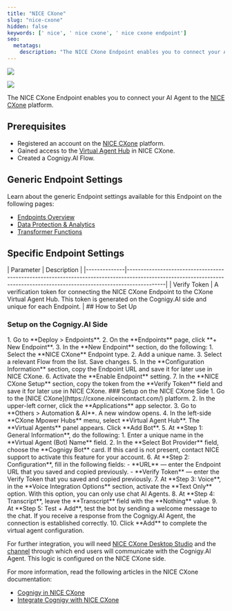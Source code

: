 ```yaml
---
title: "NICE CXone"
slug: "nice-cxone"
hidden: false
keywords: [' nice', ' nice cxone', ' nice cxone endpoint']
seo:
  metatags:
    description: "The NICE CXone Endpoint enables you to connect your AI Agent to the NICE CXone platform."
---
```


<a href="/release-notes/4.82"><img noZoom src="https://img.shields.io/badge/Added in-v4.82-blue.svg" /></a>

<Frame>
  <img class="image-center" src="/_assets/ai/deploy/endpoint-reference/nice.png"/>
</Frame>

The NICE CXone Endpoint enables you to connect your AI Agent to the [NICE CXone](https://www.nice.com) platform.

## Prerequisites

- Registered an account on the [NICE CXone](https://cxone.niceincontact.com/) platform.
- Gained access to the [Virtual Agent Hub](https://help.nice-incontact.com/content/aiassistantsandbots/virtualagenthub/virtualagenthub.htm) in NICE CXone.
- Created a Cognigy.AI Flow.

## Generic Endpoint Settings

Learn about the generic Endpoint settings available for this Endpoint on the following pages:

- [Endpoints Overview](/ai/agents/deploy/endpoints)
- [Data Protection & Analytics](/ai/agents/deploy/endpoints/data-protection-and-analytics)
- [Transformer Functions](/ai/for-developers/transformers/overview)

## Specific Endpoint Settings

<Accordion title="NICE CXone Setup">
  | Parameter    | Description                                                                                                                                                              |
  |--------------|--------------------------------------------------------------------------------------------------------------------------------------------------------------------------|
  | Verify Token | A verification token for connecting the NICE CXone Endpoint to the CXone Virtual Agent Hub. This token is generated on the Cognigy.AI side and unique for each Endpoint. |
</Accordion>
## How to Set Up

### Setup on the Cognigy.AI Side

<Accordion title="Configure a NICE CXone Endpoint">
  1. Go to **Deploy > Endpoints**. 
  2. On the **Endpoints** page, click **+ New Endpoint**. 
  3. In the **New Endpoint** section, do the following:
      1. Select the **NICE CXone** Endpoint type.
      2. Add a unique name.
      3. Select a relevant Flow from the list. Save changes.
  5. In the **Configuration Information** section, copy the Endpoint URL and save it for later use in NICE CXone.
  6. Activate the **Enable Endpoint** setting.
  7. In the **NICE CXone Setup** section, copy the token from the **Verify Token** field and save it for later use in NICE CXone.
</Accordion>
### Setup on the NICE CXone Side

<Accordion title="Create an App in NICE CXone">
  1. Go to the [NICE CXone](https://cxone.niceincontact.com/) platform.
  2. In the upper-left corner, click the **Applications** app selector.
  3. Go to **Others > Automation & AI**. A new window opens.
  4. In the left-side **CXone Mpower Hubs** menu, select **Virtual Agent Hub**. The **Virtual Agents** panel appears. Click **Add Bot**.
  5. At **Step 1: General Information**, do the following:
      1. Enter a unique name in the **Virtual Agent (Bot) Name** field.
      2. In the **Select Bot Provider** field, choose the **Cognigy Bot** card. If this card is not present, contact NICE support to activate this feature for your account.
  6. At **Step 2: Configuration**, fill in the following fields:
      - **URL** — enter the Endpoint URL that you saved and copied previously.
      - **Verify Token** — enter the Verify Token that you saved and copied previously.
  7. At **Step 3: Voice**, in the **Voice Integration Options** section, activate the **Text Only** option. With this option, you can only use chat AI Agents.
  8. At **Step 4: Transcript**, leave the **Transcript** field with the **Nothing** value.
  9. At **Step 5: Test + Add**, test the bot by sending a welcome message to the chat. If you receive a response from the Cognigy.AI Agent, the connection is established correctly.
  10. Click **Add** to complete the virtual agent configuration.

  For further integration,
  you will need [NICE CXone Desktop Studio](https://help.nice-incontact.com/content/studio/fundamentals/fundamentals.htm) and the [channel](https://help.nice-incontact.com/content/acd/channels/acdchannels.htm?tocpath=ACD%7CACD%7CACD%20Channels%7C_____0)
  through which end users will communicate with the Cognigy.AI Agent.
  This logic is configured on the NICE CXone side.

  For more information, read the following articles in the NICE CXone documentation:

  - [Cognigy in NICE CXone](https://help.nice-incontact.com/content/aiassistantsandbots/virtualagenthub/cognigy.htm) 
  - [Integrate Cognigy with NICE CXone](https://help.nice-incontact.com/content/aiassistantsandbots/virtualagenthub/integratecognigy.htm?tocpath=Virtual%20Agent%20Hub%7CVirtual%20Agent%20Hub%7CVirtual%20Agent%20Integrations%7CCognigy%7C_____1)
</Accordion>